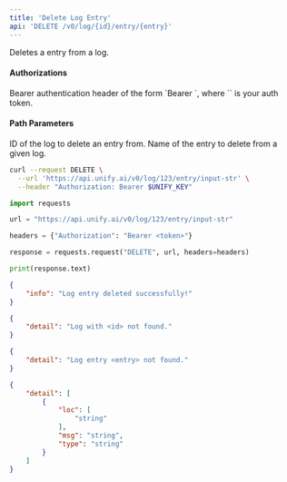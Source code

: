 ```yaml
---
title: 'Delete Log Entry'
api: 'DELETE /v0/log/{id}/entry/{entry}'
---
```

Deletes a entry from a log.

#### Authorizations

<ParamField header="Authorization" type="string" required="true">
  Bearer authentication header of the form `Bearer <token>`, where `<token>` is your auth token.
</ParamField>

#### Path Parameters

<ParamField query="id" type="integer" required="true">
ID of the log to delete an entry from.
</ParamField>

<ParamField query="entry" type="string" required="true">
Name of the entry to delete from a given log.
</ParamField>

<RequestExample>

```bash cURL
curl --request DELETE \
  --url 'https://api.unify.ai/v0/log/123/entry/input-str' \
  --header "Authorization: Bearer $UNIFY_KEY"
```

```python Python
import requests

url = "https://api.unify.ai/v0/log/123/entry/input-str"

headers = {"Authorization": "Bearer <token>"}

response = requests.request("DELETE", url, headers=headers)

print(response.text)
```

</RequestExample>
<ResponseExample>

```json 200
{
    "info": "Log entry deleted successfully!"
}
```

```json 404 (1)
{
    "detail": "Log with <id> not found."
}
```

```json 404 (2)
{
    "detail": "Log entry <entry> not found."
}
```

```json 422
{
    "detail": [
        {
            "loc": [
                "string"
            ],
            "msg": "string",
            "type": "string"
        }
    ]
}
```

</ResponseExample>
